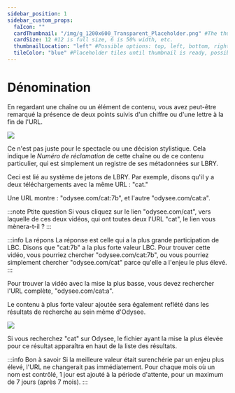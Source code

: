 ---
sidebar_position: 1
sidebar_custom_props:
  faIcon: ""
  cardThumbnail: "/img/g_1200x600_Transparent_Placeholder.png" #The thumbnail on the category card.
  cardSize: 12 #12 is full size, 6 is 50% width, etc.
  thumbnailLocation: "left" #Possible options: top, left, bottom, right, none
  tileColor: "blue" #Placeholder tiles until thumbnail is ready, possible options: blue, cream, darkpurple, lightpurple, mauve, orange, pink, none
---

# Dénomination

En regardant une chaîne ou un élément de contenu, vous avez peut-être remarqué la présence de deux points suivis d'un chiffre ou d'une lettre à la fin de l'URL.

![](/img/de/url_example_transparent.png)

Ce n'est pas juste pour le spectacle ou une décision stylistique. Cela indique le *Numéro de réclamation* de cette chaîne ou de ce contenu particulier, qui est simplement un registre de ses métadonnées sur LBRY.

Ceci est lié au système de jetons de LBRY. Par exemple, disons qu'il y a deux téléchargements avec la même URL : "cat."

Une URL montre : "odysee.com/cat:7b", et l'autre "odysee.com/cat:a".

:::note Ptite question
Si vous cliquez sur le lien "odysee.com/cat", vers laquelle de ces deux vidéos, qui ont toutes deux l'URL "cat", le lien vous mènera-t-il ?
:::

:::info La répons
La réponse est celle qui a la plus grande participation de LBC. Disons que "cat:7b" a la plus forte valeur LBC. Pour trouver cette vidéo, vous pourriez chercher "odysee.com/cat:7b", ou vous pourriez simplement chercher "odysee.com/cat" parce qu'elle a l'enjeu le plus élevé.
:::

Pour trouver la vidéo avec la mise la plus basse, vous devez rechercher l'URL complète, "odysee.com/cat:a".

Le contenu à plus forte valeur ajoutée sera également reflété dans les résultats de recherche au sein même d'Odysee.

![](/img/fr/123.png)

Si vous recherchez "cat" sur Odysee, le fichier ayant la mise la plus élevée pour ce résultat apparaîtra en haut de la liste des résultats.

:::info Bon à savoir
Si la meilleure valeur était surenchérie par un enjeu plus élevé, l'URL ne changerait pas immédiatement. Pour chaque mois où un nom est contrôlé, 1 jour est ajouté à la période d'attente, pour un maximum de 7 jours (après 7 mois).
:::
